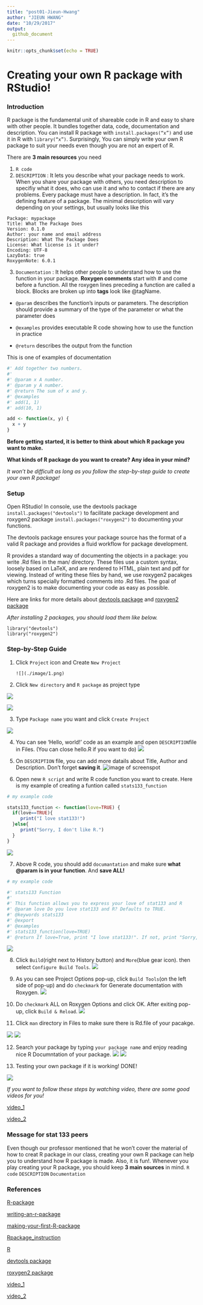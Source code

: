 ```yaml
---
title: "post01-Jieun-Hwang"
author: "JIEUN HWANG"
date: "10/29/2017"
output:
  github_document
---
```


```r
knitr::opts_chunk$set(echo = TRUE)
```
# Creating your own R package with RStudio! 

### Introduction
R package is the fundamental unit of shareable code in R and easy to share with other people. It bundles together data, code, documentation and description. You can install R package with `install.packages(“x”)` and use it in R with `library(“x”)`. Surprisingly, You can simply write your own R package to suit your needs even though you are not an expert of R.

There are **3 main resources** you need

1. `R code` 
2. `DESCRIPTION` : It lets you describe what your package needs to work. When you share your package with others, you need description to specifiy what it does, who can use it and who to contact if there are any problems. Every package must have a description. In fact, it’s the defining feature of a package. The minimal description will vary depending on your settings, but usually looks like this

```{}
Package: mypackage
Title: What The Package Does
Version: 0.1.0
Author: your name and email address 
Description: What The Package Does
License: What license is it under?
Encoding: UTF-8
LazyData: true
RoxygenNote: 6.0.1
```

3. `Documentation` : It helps other people to understand how to use the function in your package. **Roxygen comments** start with # and come before a function. All the roxygen lines preceding a function are called a block. Blocks are broken up into **tags** look like @tagName.

  * `@param` describes the function’s inputs or parameters. The description should provide a summary of the type of the parameter or what the parameter does

  * `@examples` provides executable R code showing how to use the function in practice

  * `@return` describes the output from the function
  
  This is one of examples of documentation

```r
#' Add together two numbers.
#' 
#' @param x A number.
#' @param y A number.
#' @return The sum of x and y.
#' @examples
#' add(1, 1)
#' add(10, 1)

add <- function(x, y) {
  x + y
}
```

**Before getting started, it is better to think about which R package you want to make.**


**What kinds of R package do you want to create? Any idea in your mind?**


*It won't be difficult as long as you follow the step-by-step guide to create your own R package!*

### Setup
Open RStudio! In console, use the devtools package `install.packages("devtools")` to facilitate package development and roxygen2 package `install.packages("roxygen2")` to documenting your functions. 

The devtools package ensures your package source has the format of a valid R package and provides a fluid workflow for package development. 

R provides a standard way of documenting the objects in a package: you write .Rd files in the man/ directory. These files use a custom syntax, loosely based on LaTeX, and are rendered to HTML, plain text and pdf for viewing. Instead of writing these files by hand, we use roxygen2 pacakges which turns specially formatted comments into .Rd files. The goal of roxygen2 is to make documenting your code as easy as possible. 

Here are links for more details about [devtools package](https://github.com/hadley/devtools) and [roxygen2 package ](https://cran.r-project.org/web/packages/roxygen2/vignettes/roxygen2.html)

*After installing 2 packages, you should load them like below.*

```{}
library("devtools")
library("roxygen2")
```

### Step-by-Step Guide

1. Click `Project` icon and Create `New Project`


       ![](./image/1.png)



2. Click `New directory` and `R package` as project type


![](./image/2.png)

![](./image/3.png)

3. Type `Package name` you want and click `Create Project`

![](./image/4.png)

4. You can see 'Hello, world!' code as an example and open `DESCRIPTION`file in Files.
   (You can close hello.R if you want to do)
![](./image/5.png)

5. On `DESCRIPTION` file, you can add more datails about Title, Author and Description. Don't forget **saving it**. 
![image of screenspot](./image/6.png)

6. Open new `R script` and write R code function you want to create. Here is my example of creating a funtion called `stats133_function`

```r
# my example code

stats133_function <- function(love=TRUE) {
  if(love==TRUE){
     print("I love stat133!")
  }else{
     print("Sorry, I don't like R.")
  }
}
```

![](./image/7.png)


7. Above R code, you should add `documantation` and make sure **what @param is in your function**.
   And **save ALL!**

```r
# my example code

#' stats133 Function
#'
#' This function allows you to express your love of stat133 and R
#' @param love Do you love stat133 and R? Defaults to TRUE.
#' @keywords stats133
#' @export
#' @examples
#' stats133_function(love=TRUE)
#' @return If love=True, print "I love stat133!". If not, print "Sorry, I don't like R."

```   
   
   
   
![](./image/8.png)



8. Click `Build`(right next to History button) and `More`(blue gear icon). then select `Configure Build Tools`. 
![](./image/9.png)


9. As you can see Project Options pop-up, click `Build Tools`(on the left side of pop-up) and do `checkmark` for Generate documentation with Roxygen. 
![](./image/10.png)

10. Do `checkmark` ALL on Roxygen Options and click OK. After exiting pop-up, click `Build & Reload`.
![](./image/11.png)


11. Click `man` directory in Files to make sure there is Rd.file of your pacakge.

![](./image/12.png)
![](./image/13.png)


12. Search your package by typing `your package name` and enjoy reading nice R Documntation of your package.
![](./image/14.png)
![](./image/15.png)


13. Testing your own package if it is working! DONE! 

![](./image/16.png)


*If you want to follow these steps by watching video, there are some good videos for you!*


[video_1](https://www.youtube.com/watch?v=9PyQlbAEujY)



[video_2](https://www.youtube.com/watch?v=WK3_JAPP7ZM)


### Message for stat 133 peers
Even though our professor mentioned that he won't cover the material of how to creat R package in our class, creating your own R package can help you to understand how R package is made. Also, it is fun!.
Whenever you play creating your R package, you should keep **3 main sources** in mind. `R code` `DESCRIPTION` `Documentation`

### References

[R-package](http://stat545.com/packages06_foofactors-package.html)


[writing-an-r-package](https://hilaryparker.com/2014/04/29/writing-an-r-package-from-scratch/)


[making-your-first-R-package](http://tinyheero.github.io/jekyll/update/2015/07/26/making-your-first-R-package.html)



[Rpackage_instruction](http://web.mit.edu/insong/www/pdf/rpackage_instructions.pdf)



[R](http://r-pkgs.had.co.nz)


[devtools package](https://github.com/hadley/devtools)


[roxygen2 package ](https://cran.r-project.org/web/packages/roxygen2/vignettes/roxygen2.html)



[video_1](https://www.youtube.com/watch?v=9PyQlbAEujY)


[video_2](https://www.youtube.com/watch?v=WK3_JAPP7ZM)

